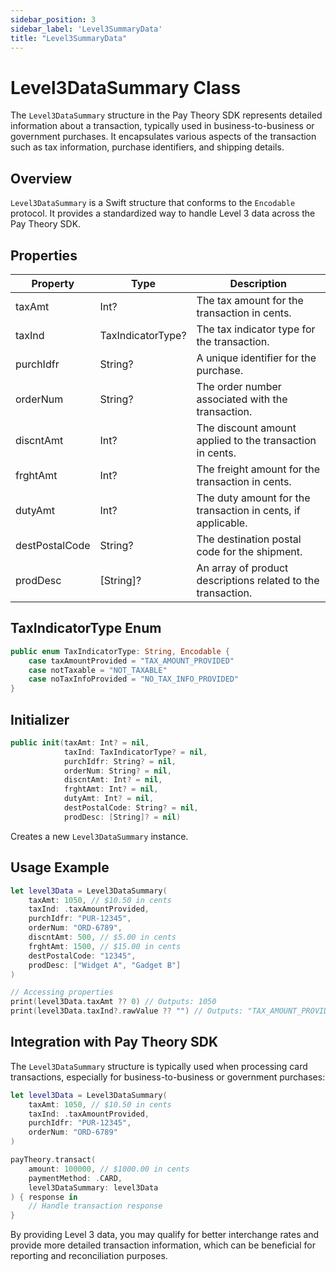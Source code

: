```yaml
---
sidebar_position: 3
sidebar_label: 'Level3SummaryData'
title: "Level3SummaryData"
---
```


# Level3DataSummary Class

The `Level3DataSummary` structure in the Pay Theory SDK represents detailed information about a transaction, typically used in business-to-business or government purchases. It encapsulates various aspects of the transaction such as tax information, purchase identifiers, and shipping details.

## Overview

`Level3DataSummary` is a Swift structure that conforms to the `Encodable` protocol. It provides a standardized way to handle Level 3 data across the Pay Theory SDK.

## Properties

| Property | Type | Description |
|----------|------|-------------|
| taxAmt | Int? | The tax amount for the transaction in cents. |
| taxInd | TaxIndicatorType? | The tax indicator type for the transaction. |
| purchIdfr | String? | A unique identifier for the purchase. |
| orderNum | String? | The order number associated with the transaction. |
| discntAmt | Int? | The discount amount applied to the transaction in cents. |
| frghtAmt | Int? | The freight amount for the transaction in cents. |
| dutyAmt | Int? | The duty amount for the transaction in cents, if applicable. |
| destPostalCode | String? | The destination postal code for the shipment. |
| prodDesc | [String]? | An array of product descriptions related to the transaction. |

## TaxIndicatorType Enum

```swift
public enum TaxIndicatorType: String, Encodable {
    case taxAmountProvided = "TAX_AMOUNT_PROVIDED"
    case notTaxable = "NOT_TAXABLE"
    case noTaxInfoProvided = "NO_TAX_INFO_PROVIDED"
}
```

## Initializer

```swift
public init(taxAmt: Int? = nil,
            taxInd: TaxIndicatorType? = nil,
            purchIdfr: String? = nil,
            orderNum: String? = nil,
            discntAmt: Int? = nil,
            frghtAmt: Int? = nil,
            dutyAmt: Int? = nil,
            destPostalCode: String? = nil,
            prodDesc: [String]? = nil)
```

Creates a new `Level3DataSummary` instance.

## Usage Example

```swift
let level3Data = Level3DataSummary(
    taxAmt: 1050, // $10.50 in cents
    taxInd: .taxAmountProvided,
    purchIdfr: "PUR-12345",
    orderNum: "ORD-6789",
    discntAmt: 500, // $5.00 in cents
    frghtAmt: 1500, // $15.00 in cents
    destPostalCode: "12345",
    prodDesc: ["Widget A", "Gadget B"]
)

// Accessing properties
print(level3Data.taxAmt ?? 0) // Outputs: 1050
print(level3Data.taxInd?.rawValue ?? "") // Outputs: "TAX_AMOUNT_PROVIDED"
```

## Integration with Pay Theory SDK

The `Level3DataSummary` structure is typically used when processing card transactions, especially for business-to-business or government purchases:

```swift
let level3Data = Level3DataSummary(
    taxAmt: 1050, // $10.50 in cents
    taxInd: .taxAmountProvided,
    purchIdfr: "PUR-12345",
    orderNum: "ORD-6789"
)

payTheory.transact(
    amount: 100000, // $1000.00 in cents
    paymentMethod: .CARD,
    level3DataSummary: level3Data
) { response in
    // Handle transaction response
}
```

By providing Level 3 data, you may qualify for better interchange rates and provide more detailed transaction information, which can be beneficial for reporting and reconciliation purposes.
